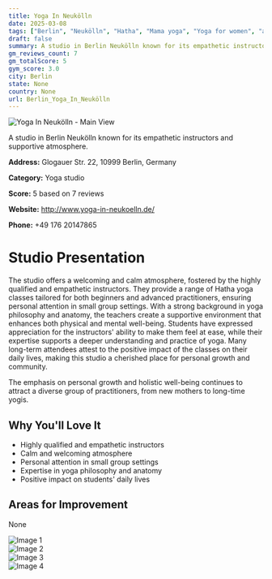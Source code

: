 ```yaml
---
title: Yoga In Neukölln
date: 2025-03-08
tags: ["Berlin", "Neukölln", "Hatha", "Mama yoga", "Yoga for women", "atmosphere", "small group", "Berlin"]  
draft: false
summary: A studio in Berlin Neukölln known for its empathetic instructors and supportive atmosphere.
gm_reviews_count: 7
gm_totalScore: 5
gym_score: 3.0
city: Berlin
state: None
country: None
url: Berlin_Yoga_In_Neukölln
---
```


<div className="aspect-[16/9] relative my-8">
  <img 
    src="https://lh5.googleusercontent.com/p/AF1QipOtMZxLq9ev5D58K6xSGKHurIX8JZJGRUVptrrX=w1920-h1080-k-no"
    alt="Yoga In Neukölln - Main View"
    className="object-cover absolute inset-0 w-full h-full rounded-lg"
  />
</div>

A studio in Berlin Neukölln known for its empathetic instructors and supportive atmosphere.

**Address:** Glogauer Str. 22, 10999 Berlin, Germany

**Category:** Yoga studio

**Score:** 5 based on 7 reviews

**Website:** http://www.yoga-in-neukoelln.de/

**Phone:** +49 176 20147865

# Studio Presentation

The studio offers a welcoming and calm atmosphere, fostered by the highly qualified and empathetic instructors. They provide a range of Hatha yoga classes tailored for both beginners and advanced practitioners, ensuring personal attention in small group settings. With a strong background in yoga philosophy and anatomy, the teachers create a supportive environment that enhances both physical and mental well-being. Students have expressed appreciation for the instructors' ability to make them feel at ease, while their expertise supports a deeper understanding and practice of yoga. Many long-term attendees attest to the positive impact of the classes on their daily lives, making this studio a cherished place for personal growth and community.

The emphasis on personal growth and holistic well-being continues to attract a diverse group of practitioners, from new mothers to long-time yogis.

## Why You'll Love It

- Highly qualified and empathetic instructors
- Calm and welcoming atmosphere
- Personal attention in small group settings
- Expertise in yoga philosophy and anatomy
- Positive impact on students' daily lives

## Areas for Improvement

None

<div className="grid grid-cols-1 xl:grid-cols-2 gap-4 my-8">
<div className="aspect-[4/3] relative"><img src="https://lh5.googleusercontent.com/p/AF1QipOIqJVScxXQC8rHXj7oEvOnWz8Ik_KGIyFfv9AY=w1920-h1080-k-no" alt="Image 1" className="object-cover absolute inset-0 w-full h-full rounded-lg" /></div>
<div className="aspect-[4/3] relative"><img src="https://lh5.googleusercontent.com/p/AF1QipOTGOmaDZ9Shdx_vXIfsTX8xhgE1_vsBLFLEZGk=w1920-h1080-k-no" alt="Image 2" className="object-cover absolute inset-0 w-full h-full rounded-lg" /></div>
<div className="aspect-[4/3] relative"><img src="https://lh5.googleusercontent.com/p/AF1QipPIZMFRPJwbtyLJsFC-oiN-nR2M_ILU07T4xfVF=w1920-h1080-k-no" alt="Image 3" className="object-cover absolute inset-0 w-full h-full rounded-lg" /></div>
<div className="aspect-[4/3] relative"><img src="https://lh5.googleusercontent.com/p/AF1QipP6wvVbJFgM_bEzwtT3EWvf9cxwbAWGNsanE7kq=w1920-h1080-k-no" alt="Image 4" className="object-cover absolute inset-0 w-full h-full rounded-lg" /></div>
</div>